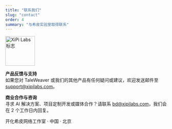 ```yaml
---
title: "联系我们"
slug: "contact"
order: 4
summary: "与希皮实验室取得联系"
---
```


<span className="contact-logo-wrap">
  <img
    src="/xipi-logo12.png"
    alt="XiPi Labs 标志"
    width="92"
    height="92"
    loading="lazy"
  />
</span> 

**产品反馈与支持**  
如果您对 TaleWeaver 或我们的其他产品有任何疑问或建议，欢迎发送邮件至 [support@xipilabs.com](mailto:support@xipilabs.com)。

**商业合作与咨询**  
寻求 AI 解决方案、项目定制开发或媒体合作？请联系 [bd@xipilabs.com](mailto:bd@xipilabs.com)，我们会在 2 个工作日内回复。

开化希皮网络工作室 · 中国 · 北京
